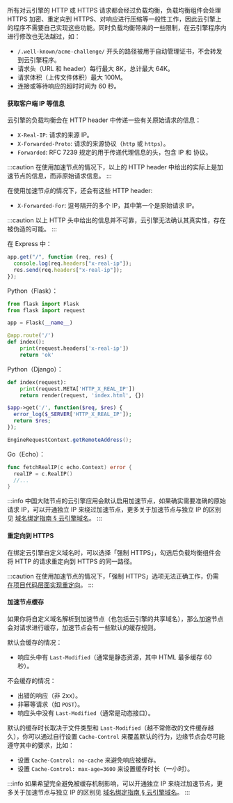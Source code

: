 
所有对云引擎的 HTTP 或 HTTPS 请求都会经过负载均衡，负载均衡组件会处理 HTTPS 加密、重定向到 HTTPS、对响应进行压缩等一般性工作，因此云引擎上的程序不需要自己实现这些功能。同时负载均衡带来的一些限制，在云引擎程序内进行修改也无法越过，如：

- `/.well-known/acme-challenge/` 开头的路径被用于自动管理证书，不会转发到云引擎程序。
- 请求头（URL 和 header）每行最大 8K，总计最大 64K。
- 请求体积（上传文件体积）最大 100M。
- 连接或等待响应的超时时间为 60 秒。

<Conditional if={!props.noClientInfo}>

#### 获取客户端 IP 等信息

云引擎的负载均衡会在 HTTP header 中传递一些有关原始请求的信息：

- `X-Real-IP`: 请求的来源 IP。
- `X-Forwarded-Proto`: 请求的来源协议（`http` 或 `https`）。
- `Forwarded`: RFC 7239 规定的用于传递代理信息的头，包含 IP 和 协议。

<Conditional if={HAS_ENGINE_CDN_DOMAIN}>

:::caution
在使用加速节点的情况下，以上的 HTTP header 中给出的实际上是加速节点的信息，而非原始请求信息。
:::

在使用加速节点的情况下，还会有这些 HTTP header:

- `X-Forwarded-For`: 逗号隔开的多个 IP，其中第一个是原始请求 IP。

:::caution
以上 HTTP 头中给出的信息并不可靠，云引擎无法确认其真实性，存在被伪造的可能。
:::

</Conditional>

<EngineRuntimes only={props.only}>
<TabItem value='nodejs'>

在 Express 中：

```js
app.get("/", function (req, res) {
  console.log(req.headers["x-real-ip"]);
  res.send(req.headers["x-real-ip"]);
});
```

</TabItem>
<TabItem value='python'>

Python（Flask）：

```python
from flask import Flask
from flask import request

app = Flask(__name__)

@app.route('/')
def index():
    print(request.headers['x-real-ip'])
    return 'ok'
```

Python（Django）：

```python
def index(request):
    print(request.META['HTTP_X_REAL_IP'])
    return render(request, 'index.html', {})
```

</TabItem>
<TabItem value='php'>

```php
$app->get('/', function($req, $res) {
  error_log($_SERVER['HTTP_X_REAL_IP']);
  return $res;
});
```

</TabItem>
<TabItem value='java'>

```java
EngineRequestContext.getRemoteAddress();
```

</TabItem>
<TabItem value='go'>

Go（Echo）：

```go
func fetchRealIP(c echo.Context) error {
  realIP = c.RealIP()
  //...
}
```

</TabItem>
</EngineRuntimes>

<Conditional region='cn'>

:::info
中国大陆节点的云引擎应用会默认启用加速节点，如果确实需要准确的原始请求 IP，可以开通独立 IP 来绕过加速节点，更多关于加速节点与独立 IP 的区别见 [域名绑定指南 § 云引擎域名](/sdk/domain/guide/#云引擎域名)。
:::

</Conditional>
</Conditional>

#### 重定向到 HTTPS

在绑定云引擎自定义域名时，可以选择「强制 HTTPS」，勾选后负载均衡组件会将 HTTP 的请求重定向到 HTTPS 的同一路径。

<Conditional if={HAS_ENGINE_CDN_DOMAIN}>

:::caution
在使用加速节点的情况下，「强制 HTTPS」选项无法正确工作，仍需 [在项目代码层面实现重定向](/sdk/engine/functions/sdk/#如何使用-sdk-重定向到-https)。
:::

</Conditional>

<Conditional if={HAS_ENGINE_CDN_DOMAIN}>

#### 加速节点缓存

如果你将自定义域名解析到加速节点（也包括云引擎的共享域名），那么加速节点会对请求进行缓存，加速节点会有一些默认的缓存规则。

默认会缓存的情况：

- 响应头中有 `Last-Modified`（通常是静态资源，其中 HTML 最多缓存 60 秒）。

不会缓存的情况：

- 出错的响应（非 2xx）。
- 非幂等请求（如 `POST`）。
- 响应头中没有 `Last-Modified`（通常是动态接口）。

默认的缓存时长取决于文件类型和 `Last-Modified`（越不常修改的文件缓存越久），你可以通过自行设置 `Cache-Control` 来覆盖默认的行为，边缘节点会尽可能遵守其中的要求，比如：

- 设置 `Cache-Control: no-cache` 来避免响应被缓存。
- 设置 `Cache-Control: max-age=3600` 来设置缓存时长（一小时）。

:::info
如果希望完全避免被缓存机制影响，可以开通独立 IP 来绕过加速节点，更多关于加速节点与独立 IP 的区别见 [域名绑定指南 § 云引擎域名](/sdk/domain/guide/#云引擎域名)。
:::

</Conditional>
